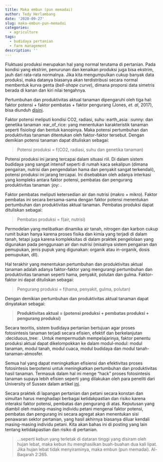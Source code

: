 ```yaml
---
title: Maka embun (pun memadai)
author: Tedy Herlambang
date: '2020-09-27'
slug: maka-embun-pun-memadai
categories:
  - agriculture
tags:
  - budidaya pertanian
  - farm management
description: ''
---
```

Fluktuasi produksi merupakan hal yang normal terutama di pertanian. Pada kondisi yang ekstrim, penurunan dan kenaikan produksi juga bisa ekstrim, jauh dari rata-rata normalnya. Jika kita mengumpulkan cukup banyak data produksi, maka datanya biasanya akan terdistribusi secara normal membentuk kurva genta (*bell-shape curve*), dimana proporsi data simetris berada di kanan dan kiri nilai tengahnya.

Pertumbuhan dan produktivitas aktual tanaman dipengaruhi oleh tiga hal: faktor potensi + faktor pembatas + faktor pengurang (Jones, *et. al*,  2017), bisa diunduh [disini](https://www.sciencedirect.com/science/article/pii/S0308521X16306096). 

Faktor potensi meliputi kondisi CO2, radiasi, suhu :earth_asia: :sunny: dan genetika tanaman :ear_of_rice: yang menentukan karakteristik tanaman seperti fisiologi dan bentuk kanopinya. Maka potensi pertumbuhan dan produktivitas tanaman ditentukan oleh faktor-faktor tersebut. Dengan demikian potensi tanaman dapat dituliskan sebagai:

> Potensi produksi = f(CO2, radiasi, suhu dan genetika tanaman)

Potensi produksi ini jarang tercapai dalam situasi riil. Di dalam sistem budidaya yang sangat intensif seperti di rumah kaca sekalipun (dimana pengairan, nutrisi dan pengendalian hama dan penyakit sangat terkendali), potensi produksi ini jarang tercapai. Ini disebabkan oleh adanya interkasi yang kompleks antara faktor potensi, pembatas dan pengurang produktivitas tanaman :joy: . 

Faktor pembatas meliputi ketersedian air dan nutrisi (makro + mikro). Faktor pembatas ini secara bersama-sama dengan faktor potensi menentukan pertumbuhan dan produktivitas aktual tanaman. Pembatas produksi dapat dituliskan sebagai:

> Pembatas produksi = f(air, nutrisi)

Permodelan yang melibatkan dinamika air tanah, nitrogen dan karbon cukup rumit bukan hanya karena proses fisika dan kimia yang terjadi di dalam tanah, tetapi juga karena kompleksitas di dalam praktek pengelolaan yang digunakan pada penggunaan air dan nutrisi (misalnya sistem pengairan dan pemupukan, jenis pupuk yang digunakan: organik atau in-organik, dosis pemupukan, dll).

Hal terakhir yang menentukan pertumbuhan dan produktivitas aktual tanaman adalah adanya faktor-faktor yang mengurangi pertumbuhan dan produktivitas tanaman seperti hama, penyakit, polutan dan gulma. Faktor-faktor ini dapat dituliskan sebagai:

> Pengurang produksi = f(hama, penyakit, gulma, polutan)

Dengan demikian pertumbuhan dan produktivitas aktual tanaman dapat dinyatakan sebagai:

> **Produktivitas aktual = (potensi produksi + pembatas produksi + pengurang produksi)**

Secara teoritis, sistem budidaya pertanian bertujuan agar proses fotosintesis tanaman terjadi secara efisien, efektif dan berkelanjutan :deciduous_tree: . Untuk mempermudah mempelajarinya, faktor penentu produksi aktual dapat dikelompokkan ke dalam modul-modul: modul tanaman, modul tanah, modul cuaca, modul budidaya dan modul tanah-tanaman-atmosfer. 

Semua hal yang dapat meningkatkan efisiensi dan efektivitas proses fotosintesis berpotensi untuk meningkatkan pertumbuhan dan produktivitas hasil tanaman. Termasuk dalam hal ini menge "hack" proses fotosintesis tanaman supaya lebih efisien seperti yang dilakukan oleh para peneliti dari University of Sussex dalam artikel [ini](http://www.isaaa.org/kc/cropbiotechupdate/article/default.asp?ID=18262).

Secara praktek di lapangan pertanian dan petani secara konstan dan simultan harus menghadapi berbagai ketidakpastian dan risiko karena interaksi faktor potensi, pembatas dan pengurang di atas. Keputusan yang diambil oleh masing-masing individu petani mengenai faktor potensi, pembatas dan pengurang ini secara agregat akan menentukan sisi penawaran sektor pertanian, yang hasil akhirnya biasanya diluar kendali masing-masing individu petani. Kita akan bahas ini di posting yang lain tentang ketidakpastian dan risiko di pertanian.

> ...seperti kebun yang terletak di dataran tinggi yang disiram oleh hujan lebat, maka kebun itu menghasilkan buah-buahan dua kali lipat. Jika hujan lebat tidak menyiraminya, maka embun (pun memadai). Al-Baqarah 2:265.